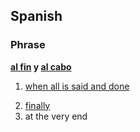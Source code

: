==Spanish==

===Phrase===
'''[[al fin]] y [[al cabo]]'''

# {{esidiom}} [[when all is said and done]]
# [[finally]]
# at the very end
